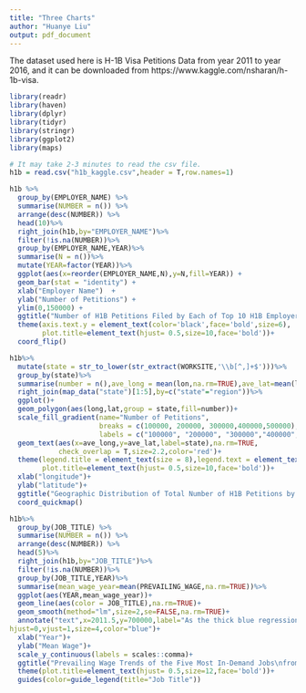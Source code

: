 ```yaml
---
title: "Three Charts"
author: "Huanye Liu"
output: pdf_document
---
```




The dataset used here is H-1B Visa Petitions Data from year 2011 to year 2016, and it can be downloaded from https://www.kaggle.com/nsharan/h-1b-visa.

```r
library(readr)
library(haven)
library(dplyr)
library(tidyr)
library(stringr)
library(ggplot2)
library(maps)
```


```r
# It may take 2-3 minutes to read the csv file.
h1b = read.csv("h1b_kaggle.csv",header = T,row.names=1)
```

\pagebreak

```r
h1b %>%
  group_by(EMPLOYER_NAME) %>%
  summarise(NUMBER = n()) %>%
  arrange(desc(NUMBER)) %>%
  head(10)%>%
  right_join(h1b,by="EMPLOYER_NAME")%>%
  filter(!is.na(NUMBER))%>%
  group_by(EMPLOYER_NAME,YEAR)%>%
  summarise(N = n())%>%
  mutate(YEAR=factor(YEAR))%>%
  ggplot(aes(x=reorder(EMPLOYER_NAME,N),y=N,fill=YEAR)) +
  geom_bar(stat = "identity") +
  xlab("Employer Name")  +
  ylab("Number of Petitions") +
  ylim(0,150000) +
  ggtitle("Number of H1B Petitions Filed by Each of Top 10 H1B Employers\n(2011--2016)")+
  theme(axis.text.y = element_text(color='black',face='bold',size=6),
        plot.title=element_text(hjust= 0.5,size=10,face='bold'))+
  coord_flip()
```






\pagebreak

```r
h1b%>%
  mutate(state = str_to_lower(str_extract(WORKSITE,'\\b[^,]+$')))%>%
  group_by(state)%>%
  summarise(number = n(),ave_long = mean(lon,na.rm=TRUE),ave_lat=mean(lat,na.rm=TRUE))%>%
  right_join(map_data("state")[1:5],by=c("state"="region"))%>%
  ggplot()+
  geom_polygon(aes(long,lat,group = state,fill=number))+
  scale_fill_gradient(name="Number of Petitions",
                      breaks = c(100000, 200000, 300000,400000,500000), 
                      labels = c("100000", "200000", "300000","400000","500000"))+
  geom_text(aes(x=ave_long,y=ave_lat,label=state),na.rm=TRUE,
            check_overlap = T,size=2.2,color='red')+
  theme(legend.title = element_text(size = 8),legend.text = element_text(size = 6),
        plot.title=element_text(hjust= 0.5,size=10,face='bold'))+
  xlab("longitude")+
  ylab("latitude")+
  ggtitle("Geographic Distribution of Total Number of H1B Petitions by State\n")+
  coord_quickmap()
```








\pagebreak

```r
h1b%>%
  group_by(JOB_TITLE) %>%
  summarise(NUMBER = n()) %>%
  arrange(desc(NUMBER)) %>%
  head(5)%>%
  right_join(h1b,by="JOB_TITLE")%>%
  filter(!is.na(NUMBER))%>%
  group_by(JOB_TITLE,YEAR)%>%
  summarise(mean_wage_year=mean(PREVAILING_WAGE,na.rm=TRUE))%>%
  ggplot(aes(YEAR,mean_wage_year))+
  geom_line(aes(color = JOB_TITLE),na.rm=TRUE)+
  geom_smooth(method="lm",size=2,se=FALSE,na.rm=TRUE)+
  annotate("text",x=2011.5,y=700000,label="As the thick blue regression line shows,\nthe prevailing wage level of the five most\nin-demand jobs went down during period\n2011-2016.",
hjust=0,vjust=1,size=4,color="blue")+
  xlab("Year")+
  ylab("Mean Wage")+
  scale_y_continuous(labels = scales::comma)+
  ggtitle("Prevailing Wage Trends of the Five Most In-Demand Jobs\nfrom 2011 to 2016")+
  theme(plot.title=element_text(hjust= 0.5,size=12,face='bold'))+
  guides(color=guide_legend(title="Job Title"))
```










